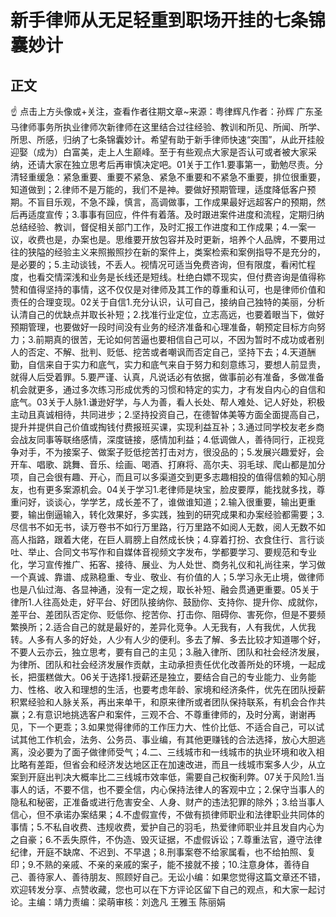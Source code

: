 # 新手律师从无足轻重到职场开挂的七条锦囊妙计
## 正文
☝ 点击上方头像或+关注，查看作者往期文章~来源：粤律辉凡作者：孙辉 广东圣马律师事务所执业律师次新律师在这里结合过往经验、教训和所见、所闻、所学、所思、所感，归纳了七条锦囊妙计。希望有助于新手律师快速“突围”，从此开挂般迎娶（成为）白富美，走上人生巅峰。至于有些观点大家是否认可或者被大家采纳，还请大家在独立思考后再审慎决定吧。01关于工作1.要事第一，勤勉尽责。分清轻重缓急：紧急重要、重要不紧急、紧急不重要和不紧急不重要，排位很重要，知道做到；2.律师不是万能的，我们不是神。要做好预期管理，适度降低客户预期。不盲目乐观，不急不躁，慎言，高调做事，工作成果最好远超客户的预期，然后再适度宣传；3.事事有回应，件件有着落。及时跟进案件进度和流程，定期归纳总结经验、教训，督促相关部门工作，及时汇报工作进度和工作成果；4.一案一议，收费也是，办案也是。思维要开放包容并及时更新，培养个人品牌，不要用过往的狭隘的经验主义来照搬照抄在新的案件上，类案检索和案例指导不是充分的，是必要的；5.主动谈钱，不丢人。视情况可适当免费咨询，但有限度，看闲忙程度，也看交情深浅和业务是长线还是短线。杜绝白嫖不现实，但付费咨询是值得称赞和值得坚持的事情，这不仅仅是对律师及其工作的尊重和认可，也是律师价值和责任的合理变现。02关于自信1.充分认识，认可自己，接纳自己独特的美丽，分析认清自己的优缺点并取长补短；2.找准行业定位，立志高远，也要着眼当下，做好预期管理，也要做好一段时间没有业务的经济准备和心理准备，朝预定目标方向努力；3.前期真的很苦，无论如何苦逼也要相信自己可以，不因为暂时不成功或者别人的否定、不解、批判、贬低、挖苦或者嘲讽而否定自己，坚持下去；4.天道酬勤，自信来自于实力和底气，实力和底气来自于努力和刻意练习，要想人前显贵，就得人后受着罪。5.要严谨、认真，凡说话必有依据，做事前必有准备，多做准备机会就更多，通过多次练习形成优秀的习惯和特定的实力，才有发自内心的自信和底气。03关于人脉1.谦逊好学，与人为善，看人长处、帮人难处、记人好处，积极主动且真诚相待，共同进步；2.坚持投资自己，在德智体美等方面全面提高自己，提升并提供自己价值或掏钱付费报班买课，实现利益互补；3.通过同学校友老乡商会战友同事等联络感情，深度链接，感情加利益；4.低调做人，善待同行，正视竞争对手，不为接案子、做案子贬低挖苦打击对方，很没品的；5.发展兴趣爱好，会开车、唱歌、跳舞、音乐、绘画、喝酒、打麻将、高尔夫、羽毛球、爬山都是加分项，自己会很有趣、开心，而且可以多渠道交到更多志趣相投的值得信赖的知心朋友，也有更多案源机会。04关于学习1.老律师是块宝，脸皮要厚，能找就多找，尊重问好，谈谈心，学学艺，成长差不了，谁做谁知道；2.输入很重要，输出更重要，输出倒逼输入，转化效果好，多实践，独到的研究成果和办案经验都需要；3.尽信书不如无书，读万卷书不如行万里路，行万里路不如阅人无数，阅人无数不如高人指路，跟着大佬，在巨人肩膀上自然成长快；4.穿着打扮、衣食住行、言行谈吐、举止、合同文书写作和自媒体音视频文字发布，学都要学习、要规范和专业化，学习宣传推广、拓客、接待、展业、为人处世、商务礼仪和礼尚往来，学习做一个真诚、靠谱、成熟稳重、专业、敬业、有价值的人；5.学习永无止境，做律师也是八仙过海、各显神通，没有一定之规，取长补短、融会贯通更重要。05关于律所1.人往高处走，好平台、好团队接纳你、鼓励你、支持你、提升你、成就你，差平台、差团队否定你、贬低你、挖苦你、打击你、阻碍你、害死你，但是不要频繁换所；2.适合自己的就是最好的，差异化竞争。人无我有，人有我优，人优我转。人多有人多的好处，人少有人少的便利。多去了解、多去比较才知道哪个好，不要人云亦云，独立思考，要有自己的主见；3.融入律所、团队和社会经济发展，为律所、团队和社会经济发展作贡献，主动承担责任优化改善所处的环境，一起成长，把蛋糕做大。06关于选择1.授薪还是独立，要结合自己的专业能力、业务能力、性格、收入和理想的生活，也要考虑年龄、家境和经济条件，优先在团队授薪积累经验和人脉关系，再出来单干，和原来律所或者团队保持联系，有机会合作共赢；2.有意识地挑选客户和案件，三观不合、不尊重律师的，及时分离，谢谢再见，下一个更乖；3.如果觉得律师的工作压力大、性价比低、不适合自己，可以试试其他工作机会，法务、公务员、事业编，有其他更赚钱的合法选择，放心大胆逃离，没必要为了面子做律师受气；4.二、三线城市和一线城市的执业环境和收入相比略有差距，但省会和经济发达地区正在加速改进，而且一线城市案多人少，从立案到开庭出判决大概率比二三线城市效率低，需要自己权衡利弊。07关于风险1.当事人的话，不要不信，也不要全信，内心保持法律人的客观中立；2.保守当事人的隐私和秘密，正准备或进行危害安全、人身、财产的违法犯罪的除外；3.给当事人信心，但不承诺办案结果；4.不虚假宣传，不做有损律师职业和法律职业共同体的事情；5.不私自收费、违规收费，爱护自己的羽毛，热爱律师职业并且发自内心为之自豪；6.不丢失原件，不伪造、毁灭证据，不虚假诉讼；7.尊重法官，遵守法律纪律，开庭不缺席、不迟到、不早退；8.刑事案卷不给家属看，也不给拍照、复印；9.不熟的亲戚、不亲的亲戚的案子，能不接就不接；10.注意身体，善待自己、善待家人、善待朋友、照顾好自己。无讼小编：如果您觉得这篇文章还不错，欢迎转发分享、点赞收藏，您也可以在下方评论区留下自己的观点，和大家一起讨论。主编：靖力责编：梁萌审核：刘逸凡 王雅玉 陈丽娟